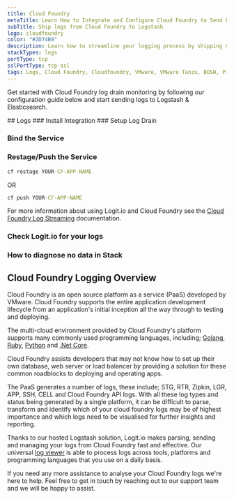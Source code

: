 ```yaml
---
title: Cloud Foundry
metaTitle: Learn How to Integrate and Configure Cloud Foundry to Send Logs
subTitle: Ship logs from Cloud Foundry to Logstash
logo: cloudfoundry
color: "#2D74B9"
description: Learn how to streamline your logging process by shipping Cloud Foundry logs to your Logit.io Logstash instance.
stackTypes: logs
portType: tcp
sslPortType: tcp-ssl
tags: Logs, Cloud Foundry, Cloudfoundry, VMware, VMware Tanzu, BOSH, Pivotal, Log Drain, Cloud Logs
---
```



Get started with Cloud Foundry log drain monitoring by following our configuration 
guide below and start sending logs to Logstash & Elasticsearch.

<Steps>
  ## Logs
  ### Install Integration
  <InstallIntegration/>
  ### Setup Log Drain

  <SetupLogDrain />

  ### Bind the Service

  <BindService />

  ### Restage/Push the Service

  ```cmd copy
  cf restage YOUR-CF-APP-NAME
  ```

  OR

  ```cmd copy
  cf push YOUR-CF-APP-NAME
  ```

  For more information about using Logit.io and Cloud Foundry see 
  the [Cloud Foundry Log Streaming](https://docs.cloudfoundry.org/devguide/services/log-management-thirdparty-svc.html#logit) documentation.

  ### Check Logit.io for your logs

  <LaunchStack utmMedium="logs" utmCampaign="cloudfoundry" source="cloudfoundry" />

  ### How to diagnose no data in Stack

  <DiagnoseNoData />

</Steps>

## Cloud Foundry Logging Overview

Cloud Foundry is an open source platform as a service (PaaS) developed by VMware. 
Cloud Foundry supports the entire application development lifecycle from an 
application's initial inception all the way through to testing and deploying. 

The multi-cloud environment provided by Cloud Foundry's platform supports many 
commonly used programming languages, including; [Golang](/integrations/log-management/languages-and-libraries/golang), 
[Ruby](/integrations/log-management/languages-and-libraries/ruby), [Python](/integrations/log-management/languages-and-libraries/python) and [.Net Core](/integrations/log-management/languages-and-libraries/dotnet).

Cloud Foundry assists developers that may not know how to set up their own database, web server 
or load balancer by providing a solution for these common roadblocks to deploying and operating apps.

The PaaS generates a number of logs, these include; STG, RTR, Zipkin, LGR, APP, SSH, 
CELL and Cloud Foundry API logs. With all these log types and status being generated 
by a single platform, it can be difficult to parse, transform and identify which of 
your cloud foundry logs may be of highest importance and which logs need to be 
visualised for further insights and reporting.

Thanks to our hosted Logstash solution, Logit.io makes parsing, sending and managing 
your logs from Cloud Foundry fast and effective. Our universal [log viewer](https://logit.io/solutions/log-viewer) 
is able to process logs across tools, platforms and programming languages that you use on a daily basis.

If you need any more assistance to analyse your Cloud Foundry logs we're here to help. 
Feel free to get in touch by reaching out to our support team <IntercomButton text="via Intercom" /> and we will be happy to assist.